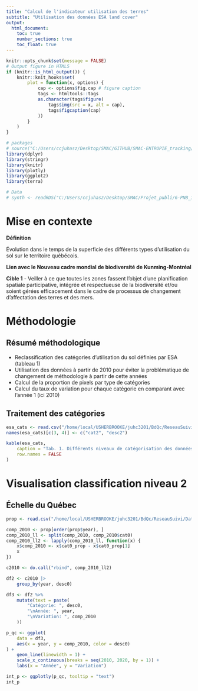 ```yaml
---
title: "Calcul de l'indicateur utilisation des terres"
subtitle: "Utilisation des données ESA land cover"
output:
  html_document:
    toc: true
    number_sections: true
    toc_float: true
---
```


```r
knitr::opts_chunk$set(message = FALSE)
# Output figure in HTML5
if (knitr::is_html_output()) {
    knitr::knit_hooks$set(
        plot = function(x, options) {
            cap <- options$fig.cap # figure caption
            tags <- htmltools::tags
            as.character(tags$figure(
                tags$img(src = x, alt = cap),
                tags$figcaption(cap)
            ))
        }
    )
}

# packages
# source("C:/Users/ccjuhasz/Desktop/SMAC/GITHUB/SMAC-ENTROPIE_tracking/PTEBAR-JUV/packages_list.r")
library(dplyr)
library(stringr)
library(knitr)
library(plotly)
library(ggplot2)
library(terra)

# Data
# synth <- readRDS("C:/Users/ccjuhasz/Desktop/SMAC/Projet_publi/6-PNB_isotopes/DATA/GitHub_Pages/ISOSCAPE_synthese_par_ind.rds")
```

# Mise en contexte  

**Définition** 

Évolution dans le temps de la superficie des différents types d’utilisation du sol sur le territoire québécois.  

**Lien avec le Nouveau cadre mondial de biodiversité de Kunming-Montréal** 

**Cible 1** - Veiller à ce que toutes les zones fassent l'objet d'une planification spatiale participative, intégrée et respectueuse de la biodiversité et/ou soient gérées efficacement dans le cadre de processus de changement d'affectation des terres et des mers. 

# Méthodologie  

## Résumé méthodologique 

- Reclassification des catégories d'utilisation du sol définies par ESA (tableau 1)
- Utilisation des données à partir de 2010 pour éviter la problématique de changement de méthodologie à partir de cette années
- Calcul de la proportion de pixels par type de catégories
- Calcul du taux de variation pour chaque catégorie en comparant avec l'année 1 (ici 2010)

## Traitement des catégories 
```r
esa_cats <- read.csv("/home/local/USHERBROOKE/juhc3201/BdQc/ReseauSuivi/Indicators/G15_utilisation_terres/CCI-LC_Maps_Legend.csv")
names(esa_cats)[c(3, 4)] <- c("cat2", "desc2")
```
```r
kable(esa_cats,
    caption = "Tab. 1. Différents niveaux de catégorisation des données ESA-LC",
    row.names = FALSE
)
```

# Visualisation classification niveau 2
## Échelle du Québec
```r
prop <- read.csv("/home/local/USHERBROOKE/juhc3201/BdQc/ReseauSuivi/Data/g15_indicators/results/ESA/2010-2020_frq_cat0_Qc.csv", h = T)

comp_2010 <- prop[order(prop$year), ]
comp_2010_ll <- split(comp_2010, comp_2010$cat0)
comp_2010_ll2 <- lapply(comp_2010_ll, function(x) {
    x$comp_2010 <- x$cat0_prop - x$cat0_prop[1]
    x
})

c2010 <- do.call("rbind", comp_2010_ll2)

df2 <- c2010 |>
    group_by(year, desc0)

df3 <- df2 %>%
    mutate(text = paste(
        "Catégorie: ", desc0,
        "\nAnnée: ", year,
        "\nVariation: ", comp_2010
    ))
```

```r
p_qc <- ggplot(
    data = df3,
    aes(x = year, y = comp_2010, color = desc0)
) +
    geom_line(linewidth = 1) +
    scale_x_continuous(breaks = seq(2010, 2020, by = 1)) +
    labs(x = "Année", y = "Variation")

int_p <- ggplotly(p_qc, tooltip = "text")
int_p
```
